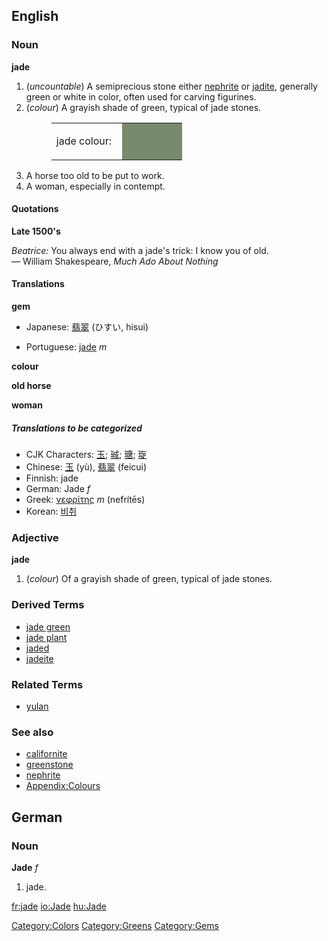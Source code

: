 {{Wikipedia}}
==English==

===Noun===
'''jade'''

# (''uncountable'') A semiprecious stone either [[nephrite]] or [[jadite]], generally green or white in color, often used for carving figurines.
#(''colour'') A grayish shade of green, typical of jade stones.
#:<table><tr><td>jade colour: &nbsp;</td><td bgcolor="#79896C" width="80">&nbsp; </td></tr></table>
# A horse too old to be put to work.
# A woman, especially in contempt.

====Quotations====
'''Late 1500's'''

''Beatrice:'' You always end with a jade's trick: I know you of old. <br/>
&mdash; William Shakespeare, ''Much Ado About Nothing''

====Translations====
'''gem'''
{{top}}
*Japanese: [[翡翠]] (ひすい, hisui)
{{mid}}
*Portuguese: [[jade]] ''m''
{{bottom}}

'''colour'''
{{top}}
{{mid}}
{{bottom}}

'''old horse'''
{{top}}
{{mid}}
{{bottom}}

'''woman'''
{{top}}
{{mid}}
{{bottom}}

=====Translations to be categorized=====
{{checktrans}}
<!--Remove this section once all of the translations below have been moved into the tables above.-->
*CJK Characters: [[玉]]; [[珹]]; [[瑭]]; [[琁]]
*Chinese: [[玉]] (yù), [[翡翠]] (feicui)
*Finnish: jade
*German: Jade ''f''
*Greek: [[νεφρίτης]] ''m'' (nefrítēs)
*Korean: [[비취]]

===Adjective===
'''jade'''
#(''colour'') Of a grayish shade of green, typical of jade stones.

===Derived Terms===
*[[jade green]]
*[[jade plant]]
*[[jaded]]
*[[jadeite]]

===Related Terms===
*[[yulan]]

===See also===
*[[californite]]
*[[greenstone]]
*[[nephrite]]
*[[Wiktionary_Appendix:Colours|Appendix:Colours]]

[[Category:Colors]]
[[Category:Greens]]
[[Category:Gems]]

==German==
===Noun===
'''Jade''' ''f''

# jade.

[[fr:jade]]
[[io:Jade]]
[[hu:Jade]]